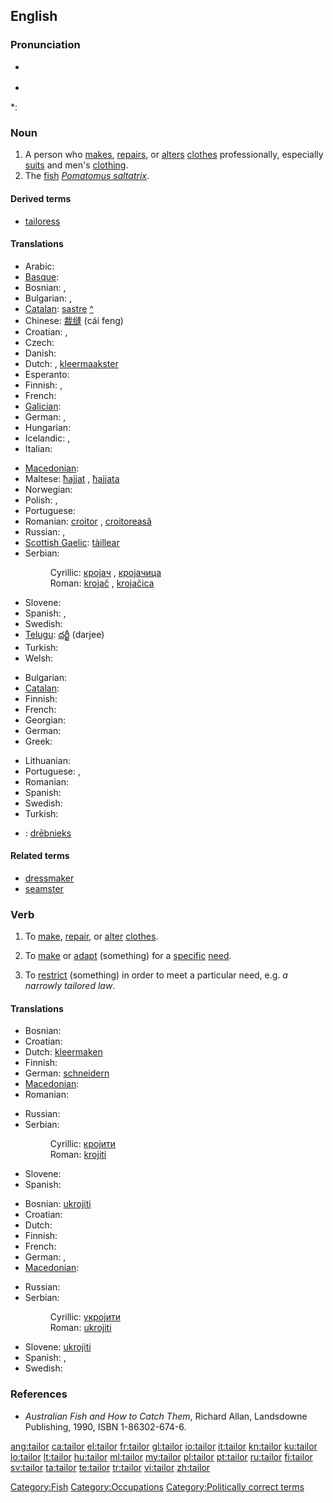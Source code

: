 {{wikipedia}}
==English==

===Pronunciation===
* {{a|UK}} {{IPA|/ˈteɪlə/}}
* {{audio|en-us-tailor.ogg|Audio (US)}}

*: {{rhymes|eɪlə(r)}}

===Noun===
{{en-noun}}

# A person who [[make]]s, [[repair]]s, or [[alter]]s [[clothes]] professionally, especially [[suit]]s and men's [[clothing]].
# The [[fish]] ''[[Pomatomus saltatrix]]''.

====Derived terms====
* [[tailoress]]

====Translations====
{{trans-top|person who makes, repairs, or alters clothing as profession}}
* Arabic: {{t-|ar|خياط|alt=خيّاط|tr=xayyāṭ}}
* [[Basque]]: {{t|eu|jostun|xs=Basque}}
* Bosnian: {{t-|bs|krojač|m}}, {{t-|bs|krojačica|f}}
* Bulgarian: {{t+|bg|абаджия|m|tr=abadžíja}},  {{t-|bg|абаджийка|f|tr=abadžíjka}}
* [[Catalan]]: [[sastre]] {{m}} [[:ca:sastre|^]]
* Chinese: [[裁缝]] (cái feng)
* Croatian: {{t-|hr|krojač|m|alt=kròjāč}}, {{t-|hr|krojačica|f|alt=krojàčica}}
* Czech: {{t-|cs|krejčí|m}}
* Danish: {{t+|da|skrædder}}
* Dutch: {{t+|nl|kleermaker|m}}, [[kleermaakster]] {{f}}
* Esperanto: {{t-|eo|tajloro|xs=Esperanto}}
* Finnish: {{t+|fi|räätäli}}, {{t-|fi|vaatturi}}
* French: {{t+|fr|tailleur|m}}
* [[Galician]]: {{t+|gl|xastre|m|xs=Galician}}
* German: {{t+|de|Schneider|m}}, {{t+|de|Schneiderin|f}}
* Hungarian: {{t+|hu|szabó}}
* Icelandic: {{t|is|klæðskeri|m}},  {{t|is|skraddari|m}}
* Italian: {{t+|it|sarto}}
{{trans-mid}}
* [[Macedonian]]: {{t-|mk|кројач|m|tr=krójač}}
* Maltese: [[ħajjat]] {{m}}, [[ħajjata]] {{f}}
* Norwegian: {{t|no|skredder|m}}
* Polish: {{t+|pl|krawiec|m}}, {{t|pl|krawcowa|f}}
* Portuguese: {{t+|pt|alfaiate|m}}
* Romanian: [[croitor]] {{m}}, [[croitoreasă]] {{f}}
* Russian: {{t+|ru|портной|m|tr=portnój}}, {{t|ru|портниха|f|tr=portníxa}}
* [[Scottish Gaelic]]: [[tàillear]] {{m}}
* Serbian:
*: Cyrillic: [[кројач]] {{m}}, [[кројачица]] {{f}}
*: Roman: [[krojač]] {{m}}, [[krojačica]] {{f}}
* Slovene: {{t+|sl|krojač|m}}
* Spanish: {{t-|es|sastre|m}},  {{t-|es|modista|m|f}}
* Swedish: {{t|sv|skräddare|c}}
* [[Telugu]]: [[దర్జీ]] (darjee)
* Turkish: {{t+|tr|terzi}}
* Welsh: {{t|cy|teiliwr|m|xs=Welsh}}
{{trans-bottom}}

{{trans-top|fish}}
* Bulgarian: {{t|bg|лефер|m}}
* [[Catalan]]: {{t|ca|tallahams|m}}
* Finnish: {{t-|fi|sinikala}}
* French: {{t+|fr|tassergal|m}}
* Georgian: {{t|ka|ლუფარი|tr=lup‘ari|sc=Geor|xs=Georgian}}
* German: {{t|de|Blaufisch|m}}
* Greek: {{t|el|γοφάρι|n}}
{{trans-mid}}
* Lithuanian: {{t|lt|melsvieji ešeriai|xs=Lithuanian}}
* Portuguese: {{t|pt|anchova|f}}, {{t|pt|enchova|f}}
* Romanian: {{t|ro|lufar}}
* Spanish: {{t|es|anjora|f}}
* Swedish: {{t|sv|blåfisk|c}}
* Turkish: {{t+|tr|lüfer}}
{{trans-bottom}}

{{checktrans-top}}
* {{ttbc|Latvian}}: [[drēbnieks]]
{{checktrans-bottom}}

====Related terms====
* [[dressmaker]]
* [[seamster]]

===Verb===
{{en-verb}}

# {{transitive}} To [[make]], [[repair]], or [[alter]] [[clothes]].
# {{transitive}} To [[make]] or [[adapt]] (something) for a [[specific]] [[need]].
# {{transitive}} To [[restrict]] (something) in order to meet a particular need, e.g. ''a narrowly tailored law''.

====Translations====
{{trans-top|make, repair, or alter clothing}}
* Bosnian: {{t-|bs|krojiti}}
* Croatian: {{t-|hr|krojiti|alt=kròjiti}}
* Dutch: [[kleermaken]]
* Finnish: {{t-|fi|vaatehtia}}
* German: [[schneidern]]
* [[Macedonian]]: {{t|mk|крои|tr=krói}}
* Romanian: {{t+|ro|croi}}
{{trans-mid}}
* Russian: {{t+|ru|шить}}
* Serbian:
*: Cyrillic: [[кројити]]
*: Roman: [[krojiti]]
* Slovene: {{t-|sl|krojiti}}
* Spanish: {{t-|es|confeccionar}}
{{trans-bottom}}

{{trans-top|restrict something to particular need}}
* Bosnian: [[ukrojiti]]
* Croatian: {{t-|hr|krojiti|alt=kròjiti}}
* Dutch: {{t+|nl|aanpassen}}
* Finnish: {{t+|fi|räätälöidä}}
* French: {{t+|fr|adapter}}
* German: {{t|de|zuschneiden}}, {{t+|de|anpassen}}
* [[Macedonian]]: {{t|mk|скројува|tr=skrójuva}}
{{trans-mid}}
* Russian: {{t|ru|приспосабливать}}
* Serbian:
*: Cyrillic: [[укројити]]
*: Roman: [[ukrojiti]]
* Slovene: [[ukrojiti]]
* Spanish: {{t+|es|adaptar}}, {{t+|es|entallar}}
* Swedish: {{t|sv|skrädarsy}}
{{trans-bottom}}

===References===
* ''Australian Fish and How to Catch Them'', Richard Allan, Landsdowne Publishing, 1990, ISBN 1-86302-674-6.

[[Category:Fish]]
[[Category:Occupations]]
[[Category:Politically correct terms]]

[[ang:tailor]]
[[ca:tailor]]
[[el:tailor]]
[[fr:tailor]]
[[gl:tailor]]
[[io:tailor]]
[[it:tailor]]
[[kn:tailor]]
[[ku:tailor]]
[[lo:tailor]]
[[lt:tailor]]
[[hu:tailor]]
[[ml:tailor]]
[[my:tailor]]
[[pl:tailor]]
[[pt:tailor]]
[[ru:tailor]]
[[fi:tailor]]
[[sv:tailor]]
[[ta:tailor]]
[[te:tailor]]
[[tr:tailor]]
[[vi:tailor]]
[[zh:tailor]]